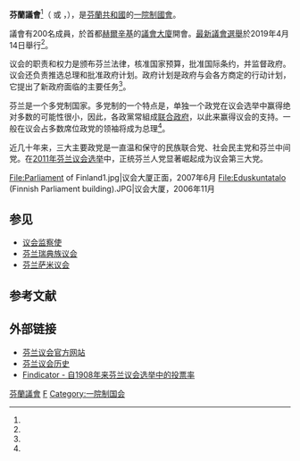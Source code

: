 {{Infobox legislature
 | background_color   = #60667e
 | text_color         = #FFFFFF
 | name               = 芬兰议会
 | native_name        = {{lang|fi|Suomen eduskunta}}<br/>{{lang|sv|Finlands riksdag}}
 | transcription_name =
 | legislature        =
 | coa_pic            = Logo of the Parliament of Finland.svg
 | coa_res            = 250px
 | house_type         = 一院制
 | leader1_type       = 議长
 | leader1            = [[马蒂·万哈宁|马蒂·万哈宁]]
 | party1             = [[芬兰中间党|中间党]]
 | election1          = 2022年2月1日
 | members            = 200
 | structure1         = Eduskunta 2019.svg
 | structure1_res     = 250px
 | structure1_alt     = 芬兰议会中的席位分布情况
 | political_groups1  = 
执政联盟：（117席）<br/>
*{{color box|#e11931}} [[芬蘭社會民主黨|社會民主黨]] (40)
*{{color box|#01954b}} [[芬兰中间党|中间党]] (31)
*{{color box|#61bf1a}} [[綠色聯盟|綠色聯盟]] (21)
*{{color box|#941e24}} [[左翼联盟_(芬兰)|左翼联盟]] (16)
*{{color box|#fee27f}} [[芬兰瑞典族人民党|瑞典族人民党]] (9)
** {{color box|#fee27f}} [[奧蘭聯盟|奧蘭聯盟]] (1)
反对党：（83席）<br/>
*{{color box|#ffd500}} [[正统芬兰人党|正统芬兰人党]] (38)
*{{color box|#006288}} [[芬兰民族联合党|民族联合党]] (38)
*{{color box|#18359b}} [[芬兰基督教民主党|芬兰基督教民主党]] (5)
*{{color box|#b42079}} {{le|立刻行动|Liike Nyt}} (1)
*{{color box|#214627}} {{link-fi|权力属于人民 (芬兰)|Valta kuuluu kansalle|权力属于人民}} (1)
 | voting_system1     = [[比例代表制|比例代表制]]
 | last_election1     = [[2019年芬蘭議會選舉|2019年4月14日]]
 | session_room       = Eduskunta istuntosali.jpg
 | session_res        = 250px
 | session_alt        = 芬兰议会在位于赫尔辛基的芬兰议会大厦举行会议
 | meeting_place      = [[芬兰议会大厦|芬兰议会大厦]]<br/>Mannerheimintie<br/>FI-00102 [[赫爾辛基|赫爾辛基]]<br/>[[芬蘭|芬蘭]]
 | website            = {{URL|https://www.eduskunta.fi/}}
}}
'''芬蘭議會'''<ref name="finland.cn"/>（{{lang-fi|Eduskunta}} 或 {{lang|fi|Suomen eduskunta}}，{{lang-sv|Finlands riksdag}}），是[[芬蘭共和國|芬蘭共和國]]的[[一院制|一院制]][[國會|國會]]。

議會有200名成員，於首都[[赫爾辛基|赫爾辛基]]的[[芬兰议会大厦|議會大廈]]開會。[[2019年芬蘭議會選舉|最新議會選舉]]於2019年4月14日舉行<ref name="EKV-2019"/>。

议会的职责和权力是颁布芬兰法律，核准国家预算，批准国际条约，并监督政府。议会还负责推选总理和批准政府计划。政府计划是政府与会各方商定的行动计划，它提出了新政府面临的主要任务<ref name="finland.cn"/>。

芬兰是一个多党制国家。多党制的一个特点是，单独一个政党在议会选举中赢得绝对多数的可能性很小，因此，各政黨常組成[[联合政府|联合政府]]，以此来赢得议会的支持。一般在议会占多数席位政党的领袖将成为总理<ref name="finland.cn"/>。

近几十年来，三大主要政党是一直温和保守的民族联合党、社会民主党和芬兰中间党。在[[2011年芬兰议会选举|2011年芬兰议会选举]]中，正统芬兰人党显著崛起成为议会第三大党。

<gallery mode=packed heights=130px>
File:Parliament of Finland1.jpg|议会大厦正面，2007年6月
File:Eduskuntatalo (Finnish Parliament building).JPG|议会大厦，2006年11月
</gallery>

== 参见 ==
* [[议会监察使|议会监察使]]
* [[芬兰瑞典族议会|芬兰瑞典族议会]]
* [[萨米议会_(芬兰)|芬兰萨米议会]]

== 参考文献 ==
{{Reflist|refs=
<ref name="finland.cn">{{cite web | url = http://www.finland.cn/public/default.aspx?contentid=253816&contentlan=20&culture=zh-CN | title = 关于芬兰 > 政治体制 | publisher = 芬兰驻华大使馆 | accessdate = 2016-06-20 }}</ref>

<ref name="EKV-2019">{{cite web | url = https://tulospalvelu.vaalit.fi/EKV-2019/en/tulos_kokomaa.html | title = Parliamentary Elections 2019 | language = en | publisher = vaalit.fi | date = 2019-04-15 | accessdate = 2019-04-16 }}</ref>
}}

== 外部链接==
{{Commons category|Parliament of Finland}}
* [https://www.eduskunta.fi/ 芬兰议会官方网站] {{fi}} {{sv}} {{en}}
* [https://web.archive.org/web/20040907014337/http://www.eduskunta.fi/fakta/historia/eng/ 芬兰议会历史] {{en}}
* [http://findikaattori.fi/en/51 Findicator - 自1908年来芬兰议会选举中的投票率] {{Wayback|url=http://findikaattori.fi/en/51 |date=20160303234646 }} {{en}}

{{歐洲題目|議會}}
{{芬蘭政黨}}

[[Category:芬蘭議會|]]
[[Category:各国国会|F]]
[[Category:一院制国会|Category:一院制国会]]